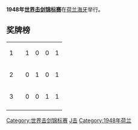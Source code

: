 '''1948年[[世界击剑锦标赛|世界击剑锦标赛]]'''在[[荷兰|荷兰]][[海牙|海牙]]举行。

== 奖牌榜 ==
{| {{RankedMedalTable}}
|-
| 1 ||align=left| {{DEN}} || 1 || 0 || 0 || 1
|-
| 2 ||align=left| {{HUN}} || 0 || 1 || 0 || 1
|-
| 3 ||align=left| {{FRA}} || 0 || 0 || 1 || 1
|-
|}

{{世界击剑锦标赛}}

[[Category:世界击剑锦标赛|Category:世界击剑锦标赛]]
[[Category:荷兰体育|J击]]
[[Category:1948年荷兰|Category:1948年荷兰]]